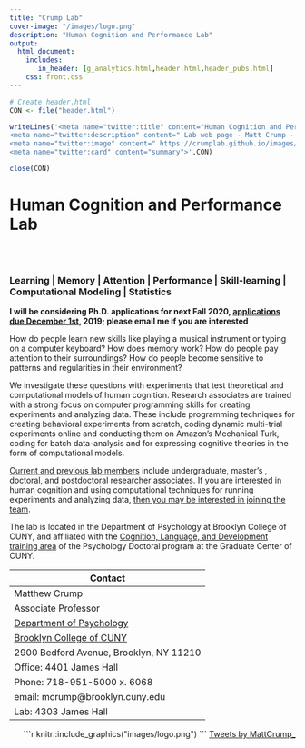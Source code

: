 ```yaml
---
title: "Crump Lab"
cover-image: "/images/logo.png"
description: "Human Cognition and Performance Lab"
output: 
  html_document:
    includes:
       in_header: [g_analytics.html,header.html,header_pubs.html]
    css: front.css
---
```


```r
# Create header.html
CON <- file("header.html")

writeLines('<meta name="twitter:title" content="Human Cognition and Performance Lab ">
<meta name="twitter:description" content=" Lab web page - Matt Crump - Brooklyn College of CUNY">
<meta name="twitter:image" content=" https://crumplab.github.io/images/logo.png">
<meta name="twitter:card" content="summary">',CON)

close(CON)
```

<style type="text/css">
.title {
  display: none;
}

#getting-started img {
  margin-right: 10px;
}

</style>

# Human Cognition and Performance Lab

<div class="row" style="padding-top: 30px;">
<div class="col-sm-6">

### Learning | Memory | Attention | Performance | Skill-learning | Computational Modeling | Statistics {style="padding-top: 0px;"}

**I will be considering Ph.D. applications for next Fall 2020, [applications due December 1st](https://crumplab.github.io/Opportunities.html), 2019; please email me if you are interested**

How do people learn new skills like playing a musical instrument or typing on a computer keyboard? How does memory work? How do people pay attention to their surroundings? How do people become sensitive to patterns and regularities in their environment?

We investigate these questions with experiments that test theoretical and computational models of human cognition. Research associates are trained with a strong focus on computer programming skills for creating experiments and analyzing data. These include programming techniques for creating behavioral experiments from scratch, coding dynamic multi-trial experiments online and conducting them on Amazon's Mechanical Turk, coding for batch data-analysis and for expressing cognitive theories in the form of computational models.

[Current and previous lab members](https://crumplab.github.io/People.html) include undergraduate, master's , doctoral, and postdoctoral researcher associates. If you are interested in human cognition and using computational techniques for running experiments and analyzing data, [then you may be interested in joining the team](https://crumplab.github.io/Opportunities.html).

The lab is located in the Department of Psychology at Brooklyn College of CUNY, and affiliated with the [Cognition, Language, and Development training area](http://www.gc.cuny.edu/Page-Elements/Academics-Research-Centers-Initiatives/Doctoral-Programs/Psychology/Training-Areas/Cognition,-Language,-and-Development) of the Psychology Doctoral program at the Graduate Center of CUNY.

|   Contact   |
|-------------|
|Matthew Crump|
|Associate Professor|
|[Department of Psychology](http://www.brooklyn.cuny.edu/web/academics/schools/naturalsciences/undergraduate/psychology.php)|
|[Brooklyn College of CUNY](http://www.brooklyn.cuny.edu/)|
|2900 Bedford Avenue, Brooklyn, NY 11210|
|Office: 4401 James Hall|
|Phone: 718-951-5000 x. 6068|
|email: mcrump@brooklyn.cuny.edu |
|Lab: 4303 James Hall|

</div>
<div class="col-sm-6", style= "text-align:right;">

```r
knitr::include_graphics("images/logo.png")
```


<a class="twitter-timeline" data-width="400" data-height="800" href="https://twitter.com/MattCrump_?ref_src=twsrc%5Etfw">Tweets by MattCrump_</a> <script async src="https://platform.twitter.com/widgets.js" charset="utf-8"></script>

</div>
